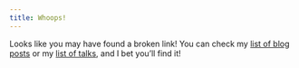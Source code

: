 ```yaml
---
title: Whoops!
---
```


Looks like you may have found a broken link! You can check my [list of blog posts](blog/index.qmd) or my [list of talks](talks/index.qmd), and I bet you'll find it!